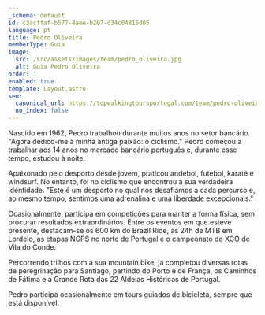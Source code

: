 ```yaml
---
_schema: default
id: c3ccffaf-b577-4aee-b207-d34c04815d05
language: pt
title: Pedro Oliveira
memberType: Guia
image:
  src: /src/assets/images/team/pedro_oliveira.jpg
  alt: Guia Pedro Oliveira
order: 1
enabled: true
template: Layout.astro
seo:
  canonical_url: https://topwalkingtoursportugal.com/team/pedro-oliveira/
  no_index: false
---
```

Nascido em 1962, Pedro trabalhou durante muitos anos no setor bancário. "Agora
dedico-me à minha antiga paixão: o ciclismo." Pedro começou a trabalhar aos 14
anos no mercado bancário português e, durante esse tempo, estudou à noite.

Apaixonado pelo desporto desde jovem, praticou andebol, futebol, karaté e
windsurf. No entanto, foi no ciclismo que encontrou a sua verdadeira identidade.
"Este é um desporto no qual nos desafiamos a cada percurso e, ao mesmo tempo,
sentimos uma adrenalina e uma liberdade excepcionais."

Ocasionalmente, participa em competições para manter a forma física, sem
procurar resultados extraordinários. Entre os eventos em que esteve presente,
destacam-se os 600 km do Brazil Ride, as 24h de MTB em Lordelo, as etapas NGPS
no norte de Portugal e o campeonato de XCO de Vila do Conde.

Percorrendo trilhos com a sua mountain bike, já completou diversas rotas de
peregrinação para Santiago, partindo do Porto e de França, os Caminhos de Fátima
e a Grande Rota das 22 Aldeias Históricas de Portugal.

Pedro participa ocasionalmente em tours guiados de bicicleta, sempre que está
disponível.